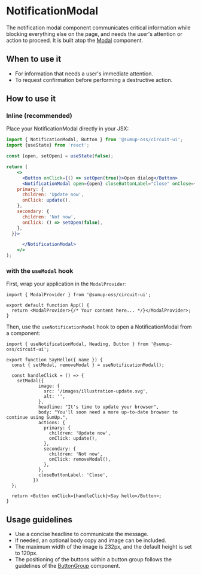 
<Meta of={Stories} />

# NotificationModal

<Status variant="stable" />

The notification modal component communicates critical information while blocking everything else on the page, and needs the user's attention or action to proceed. It is built atop the [Modal](Components/Modal/Docs) component.

<Story of={Stories.Base} />
<Props />

## When to use it

- For information that needs a user's immediate attention.
- To request confirmation before performing a destructive action.

## How to use it

### Inline (recommended)

Place your NotificationModal directly in your JSX:

```jsx
import { NotificationModal, Button } from '@sumup-oss/circuit-ui';
import {useState} from 'react';

const [open, setOpen] = useState(false);

return (
    <>
      <Button onClick={() => setOpen(true)}>Open dialog</Button>
      <NotificationModal open={open} closeButtonLabel="Close" onClose={() => setOpen(false)} headline="It's time to update your browser" actions={{
    primary: {
      children: 'Update now',
      onClick: update(),
    },
    secondary: {
      children: 'Not now',
      onClick: () => setOpen(false),
    },
  }}>

      </NotificationModal>
    </>
);
```

### with the `useModal` hook
First, wrap your application in the `ModalProvider`:

```tsx
import { ModalProvider } from '@sumup-oss/circuit-ui';

export default function App() {
  return <ModalProvider>{/* Your content here... */}</ModalProvider>;
}
```

Then, use the `useNotificationModal` hook to open a NotificationModal from a component:

```tsx
import { useNotificationModal, Heading, Button } from '@sumup-oss/circuit-ui';

export function SayHello({ name }) {
  const { setModal, removeModal } = useNotificationModal();

  const handleClick = () => {
    setModal({
            image: {
              src: '/images/illustration-update.svg',
              alt: '',
            },
            headline: "It's time to update your browser",
            body: "You'll soon need a more up-to-date browser to continue using SumUp.",
            actions: {
              primary: {
                children: 'Update now',
                onClick: update(),
              },
              secondary: {
                children: 'Not now',
                onClick: removeModal(),
              },
            },
            closeButtonLabel: 'Close',
          })
  };

  return <Button onClick={handleClick}>Say hello</Button>;
}
```

## Usage guidelines

- Use a concise headline to communicate the message.
- If needed, an optional body copy and image can be included.
- The maximum width of the image is 232px, and the default height is set to 120px.
- The positioning of the buttons within a button group follows the guidelines of the [ButtonGroup](Components/Button/ButtonGroup) component.
